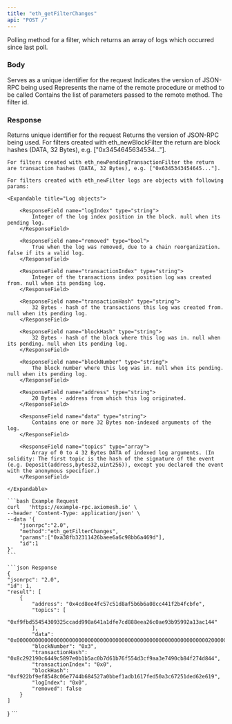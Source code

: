 ```yaml
---
title: "eth_getFilterChanges"
api: "POST /"
---
```


Polling method for a filter, which returns an array of logs which occurred since last poll.

### Body

<ParamField body="id" type="number" placeholder="1">
  Serves as a unique identifier for the request
</ParamField>

<ParamField body="jsonrpc" type="string" placeholder="2.0">
  Indicates the version of JSON-RPC being used
</ParamField>

<ParamField body="method" type="string" placeholder="eth_getFilterChanges">
  Represents the name of the remote procedure or method to be called
</ParamField>

<ParamField body="params" type="array">
    Contains the list of parameters passed to the remote method.
        <ParamField body="filterId" type="string">
            The filter id.
        </ParamField>
</ParamField>

### Response

<ResponseField name="id" type="number">
    Returns unique identifier for the request
</ResponseField>

<ResponseField name="jsonrpc" type="string">
    Returns the version of JSON-RPC being used.
</ResponseField>

<ResponseField name="result" type="array">
    For filters created with eth_newBlockFilter the return are block hashes (DATA, 32 Bytes), e.g. ["0x3454645634534..."].

    For filters created with eth_newPendingTransactionFilter the return are transaction hashes (DATA, 32 Bytes), e.g. ["0x6345343454645..."].

    For filters created with eth_newFilter logs are objects with following params:

    <Expandable title="Log objects">

        <ResponseField name="logIndex" type="string">
            Integer of the log index position in the block. null when its pending log.
        </ResponseField>

        <ResponseField name="removed" type="bool">
            True when the log was removed, due to a chain reorganization. false if its a valid log.
        </ResponseField>

        <ResponseField name="transactionIndex" type="string">
            Integer of the transactions index position log was created from. null when its pending log.
        </ResponseField>

        <ResponseField name="transactionHash" type="string">
            32 Bytes - hash of the transactions this log was created from. null when its pending log.
        </ResponseField>

        <ResponseField name="blockHash" type="string">
            32 Bytes - hash of the block where this log was in. null when its pending. null when its pending log.
        </ResponseField>

        <ResponseField name="blockNumber" type="string">
            The block number where this log was in. null when its pending. null when its pending log.
        </ResponseField>

        <ResponseField name="address" type="string">
            20 Bytes - address from which this log originated.
        </ResponseField>

        <ResponseField name="data" type="string">
            Contains one or more 32 Bytes non-indexed arguments of the log.
        </ResponseField>

        <ResponseField name="topics" type="array">
            Array of 0 to 4 32 Bytes DATA of indexed log arguments. (In solidity: The first topic is the hash of the signature of the event (e.g. Deposit(address,bytes32,uint256)), except you declared the event with the anonymous specifier.)
        </ResponseField>

    </Expandable>

</ResponseField>

<RequestExample>

    ```bash Example Request
    curl   'https://example-rpc.axiomesh.io' \
    --header 'Content-Type: application/json' \
    --data '{
        "jsonrpc":"2.0",
        "method":"eth_getFilterChanges",
        "params":["0xa38fb32311426baee6a6c98bb6a469d"],
        "id":1
    }'
    ```

</RequestExample>

<ResponseExample>

    ```json Response
    {
    "jsonrpc": "2.0",
    "id": 1,
    "result": [
        {
            "address": "0x4cd8ee4fc57c51d8af5b6b6a08cc441f2b4fcbfe",
            "topics": [
                "0xf9fbd55454309325ccadd998a641a1dfe7cd888eea26c0ae93b95992a13ac144"
            ],
            "data": "0x000000000000000000000000000000000000000000000000000000000000002000000000000000000000000000000000000000000000000000000000000000047465737400000000000000000000000000000000000000000000000000000000",
            "blockNumber": "0x3",
            "transactionHash": "0x8c292190c6449c5897e0b1b5ac0b7d61b76f554d3cf9aa3e7490cb84f274d844",
            "transactionIndex": "0x0",
            "blockHash": "0xf922bf9ef8548c06e7744b684527a0bbef1adb1617fed50a3c67251ded62e619",
            "logIndex": "0x0",
            "removed": false
        }
    ]
}
    ```

</ResponseExample>